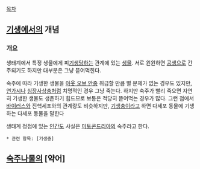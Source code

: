 [[목차]]

== [[기생]]에서의 개념 ==

=== 개요 ===
생태계에서 특정 생물에게 피[[기생]]당하는 관계에 있는 [[생물]]. 서로 윈윈하면 [[공생]]으로 간주되기도 하지만 대부분은 그냥 뜯어먹힌다.

숙주에 따라 기생한 생물을 [[아웃 오브 안중]] 취급할 만큼 별 문제가 없는 경우도 있지만, [[연가시]]나 [[심장사상충]]처럼 치명적인 경우 그냥 죽는다. 하지만 숙주가 빨리 죽으면 자연히 기생한 생물도 생존하기 힘드므로 보통은 적당히 뜯어먹는 경우가 많다. 그런 점에서 [[바이러스]]와 진핵세포와의 관계랑도 비슷하지만, [[기생충]]이라고 하면 다세포 동물에 기생하는 다세포 동물을 말한다

생태계 정점에 있는 [[인간]]도 사실은 [[미토콘드리아]]의 숙주라고 한다.

 * 관련 항목: [기생충]

== [[숙주나물]]의 [약어] ==

